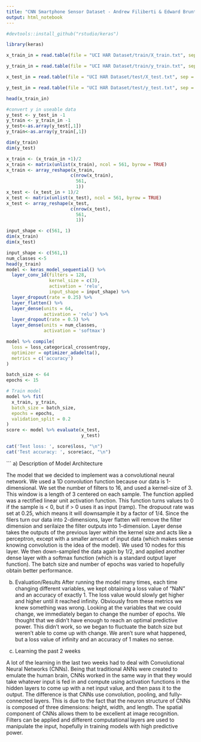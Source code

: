 ```yaml
---
title: "CNN Smartphone Sensor Dataset - Andrew Filiberti & Edward Brunton"
output: html_notebook
---
```


```r
#devtools::install_github("rstudio/keras")
```


```r
library(keras)
```

```r
x_train_in = read.table(file = "UCI HAR Dataset/train/X_train.txt", sep = "" , header = F , na.strings ="", stringsAsFactors= F)

y_train_in = read.table(file = "UCI HAR Dataset/train/y_train.txt", sep = "" , header = F , na.strings ="", stringsAsFactors= F)

x_test_in = read.table(file = "UCI HAR Dataset/test/X_test.txt", sep = "" , header = F , na.strings ="", stringsAsFactors= F)

y_test_in = read.table(file = "UCI HAR Dataset/test/y_test.txt", sep = "" , header = F , na.strings ="", stringsAsFactors= F)
```

```r
head(x_train_in)
```

```r
#convert y in useable data
y_test <- y_test_in -1
y_train <- y_train_in -1
y_test<-as.array(y_test[,1])
y_train<-as.array(y_train[,1])
```

```r
dim(y_train)
dim(y_test)
```


```r
x_train <- (x_train_in +1)/2
x_train <- matrix(unlist(x_train), ncol = 561, byrow = TRUE)
x_train <- array_reshape(x_train,
                        c(nrow(x_train),
                          561,
                          1))
x_test <- (x_test_in + 1)/2
x_test <- matrix(unlist(x_test), ncol = 561, byrow = TRUE)
x_test <- array_reshape(x_test,
                        c(nrow(x_test),
                          561,
                          1))

input_shape <- c(561, 1)
dim(x_train)
dim(x_test)
```

```r
input_shape <- c(561,1)
num_classes <-5
head(y_train)
model <- keras_model_sequential() %>%
  layer_conv_1d(filters = 128,
                kernel_size = c(3),
                activation = 'relu',
                input_shape = input_shape) %>% 
  layer_dropout(rate = 0.25) %>% 
  layer_flatten() %>% 
  layer_dense(units = 64,
              activation = 'relu') %>% 
  layer_dropout(rate = 0.5) %>% 
  layer_dense(units = num_classes,
              activation = 'softmax')
```

```r
model %>% compile(
  loss = loss_categorical_crossentropy,
  optimizer = optimizer_adadelta(),
  metrics = c('accuracy')
)
```



```r
batch_size <- 64
epochs <- 15

# Train model
model %>% fit(
  x_train, y_train,
  batch_size = batch_size,
  epochs = epochs,
  validation_split = 0.2
)
score <- model %>% evaluate(x_test,
                            y_test)

cat('Test loss: ', score$loss, "\n")
cat('Test accuracy: ', score$acc, "\n")
```

```
 a) Description of Model Architecture

   The model that we decided to implement was a convolutional neural network. We used a 1D convolution function because our data is 1-dimensional. We set the number of filters to 16, and used a kernel-size of 3. This window is a length of 3 centered on each sample. The function applied was a rectified linear unit activation function. This function turns values to 0 if the sample is < 0, but if > 0 uses it as input (ramp). The dropuout rate was set at 0.25, which means it will downsample it by a factor of 1/4. Since the filers turn our data into 2-dimensions, layer flatten will remove the filter dimension and serilaize the filter outputs into 1-dimension. Layer dense takes the outputs of the previous layer within the kernel size and acts like a perceptron, except with a smaller amount of input data (which makes sense knowing convolution is the idea of the model). We used 10 nodes for this layer. We then down-sampled the data again by 1/2, and applied another dense layer with a softmax function (which is a standard output layer function). The batch size and number of epochs was varied to hopefully obtain better performance.
   
   
 b) Evaluation/Results
  After running the model many times, each time changing different variables, we kept obtaining a loss value of "NaN" and an accuracy of exactly 1. The loss value would slowly get higher and higher until it reached infinity. Obviously from these metrics we knew something was wrong. Looking at the variables that we could change, we immediately began to change the number of epochs. We thought that we didn't have enough to reach an optimal predictive power. This didn't work, so we began to fluctuate the batch size but weren't able to come up with change. We aren't sure what happened, but a loss value of infinity and an accuracy of 1 makes no sense. 


 c) Learning the past 2 weeks
   
   A lot of the learning in the last two weeks had to deal with Convolutional Neural Networks (CNNs). Being that traditional ANNs were created to emulate the human brain, CNNs worked in the same way in that they would take whatever input is fed in and compute using activation functions in the hidden layers to come up with a net input value, and then pass it to the output. The difference is that CNNs use convolution, pooling, and fully-connected layers. This is due to the fact that the neuron structure of CNNs is composed of three dimensions: height, width, and length. The spatial component of CNNs allows them to be excellent at image recognition. Filters can be applied and different computational layers are used to manipulate the input, hopefully in training models with high predictive power. 

